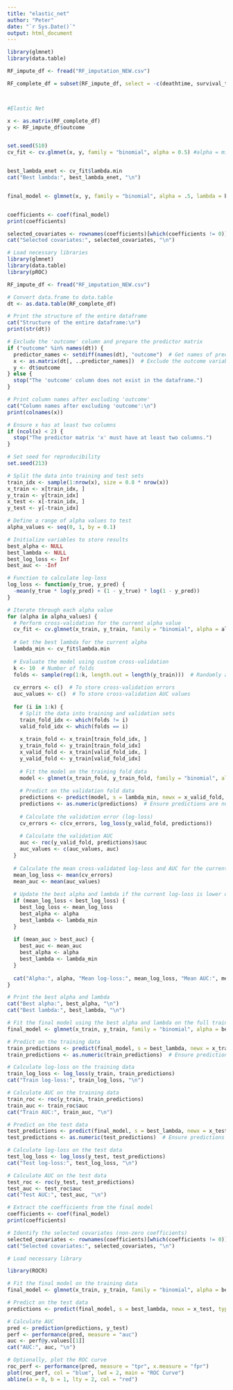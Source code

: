 ```yaml
---
title: "elastic_net"
author: "Peter"
date: "`r Sys.Date()`"
output: html_document
---
```


```r
library(glmnet)
library(data.table)
```



```r
RF_impute_df <- fread("RF_imputation_NEW.csv")

RF_complete_df = subset(RF_impute_df, select = -c(deathtime, survival_time, LOS, Unnamed_0, V1, admittime, ID, group, tLOS))



#Elastic Net

x <- as.matrix(RF_complete_df)  
y <- RF_impute_df$outcome


set.seed(510)  
cv_fit <- cv.glmnet(x, y, family = "binomial", alpha = 0.5) #alpha = mix between lasso and ridge, with higher values being more lasso.


best_lambda_enet <- cv_fit$lambda.min
cat("Best lambda:", best_lambda_enet, "\n")


final_model <- glmnet(x, y, family = "binomial", alpha = .5, lambda = best_lambda_enet)


coefficients <- coef(final_model)
print(coefficients)

selected_covariates <- rownames(coefficients)[which(coefficients != 0)]
cat("Selected covariates:", selected_covariates, "\n")

```





```r
# Load necessary libraries
library(glmnet)
library(data.table)
library(pROC)

RF_impute_df <- fread("RF_imputation_NEW.csv")

# Convert data.frame to data.table
dt <- as.data.table(RF_complete_df)

# Print the structure of the entire dataframe
cat("Structure of the entire dataframe:\n")
print(str(dt))

# Exclude the 'outcome' column and prepare the predictor matrix
if ("outcome" %in% names(dt)) {
  predictor_names <- setdiff(names(dt), "outcome")  # Get names of predictor columns
  x <- as.matrix(dt[, ..predictor_names])  # Exclude the outcome variable
  y <- dt$outcome
} else {
  stop("The 'outcome' column does not exist in the dataframe.")
}

# Print column names after excluding 'outcome'
cat("Column names after excluding 'outcome':\n")
print(colnames(x))

# Ensure x has at least two columns
if (ncol(x) < 2) {
  stop("The predictor matrix 'x' must have at least two columns.")
}

# Set seed for reproducibility
set.seed(213)

# Split the data into training and test sets
train_idx <- sample(1:nrow(x), size = 0.8 * nrow(x))
x_train <- x[train_idx, ]
y_train <- y[train_idx]
x_test <- x[-train_idx, ]
y_test <- y[-train_idx]

# Define a range of alpha values to test
alpha_values <- seq(0, 1, by = 0.1)

# Initialize variables to store results
best_alpha <- NULL
best_lambda <- NULL
best_log_loss <- Inf
best_auc <- -Inf

# Function to calculate log-loss
log_loss <- function(y_true, y_pred) {
  -mean(y_true * log(y_pred) + (1 - y_true) * log(1 - y_pred))
}

# Iterate through each alpha value
for (alpha in alpha_values) {
  # Perform cross-validation for the current alpha value
  cv_fit <- cv.glmnet(x_train, y_train, family = "binomial", alpha = alpha)
  
  # Get the best lambda for the current alpha
  lambda_min <- cv_fit$lambda.min
  
  # Evaluate the model using custom cross-validation
  k <- 10  # Number of folds
  folds <- sample(rep(1:k, length.out = length(y_train)))  # Randomly assign data to folds
  
  cv_errors <- c()  # To store cross-validation errors
  auc_values <- c()  # To store cross-validation AUC values
  
  for (i in 1:k) {
    # Split the data into training and validation sets
    train_fold_idx <- which(folds != i)
    valid_fold_idx <- which(folds == i)
    
    x_train_fold <- x_train[train_fold_idx, ]
    y_train_fold <- y_train[train_fold_idx]
    x_valid_fold <- x_train[valid_fold_idx, ]
    y_valid_fold <- y_train[valid_fold_idx]
    
    # Fit the model on the training fold data
    model <- glmnet(x_train_fold, y_train_fold, family = "binomial", alpha = alpha, lambda = lambda_min)
    
    # Predict on the validation fold data
    predictions <- predict(model, s = lambda_min, newx = x_valid_fold, type = "response")
    predictions <- as.numeric(predictions)  # Ensure predictions are numeric vector
    
    # Calculate the validation error (log-loss)
    cv_errors <- c(cv_errors, log_loss(y_valid_fold, predictions))
    
    # Calculate the validation AUC
    auc <- roc(y_valid_fold, predictions)$auc
    auc_values <- c(auc_values, auc)
  }
  
  # Calculate the mean cross-validated log-loss and AUC for the current alpha
  mean_log_loss <- mean(cv_errors)
  mean_auc <- mean(auc_values)
  
  # Update the best alpha and lambda if the current log-loss is lower or AUC is higher
  if (mean_log_loss < best_log_loss) {
    best_log_loss <- mean_log_loss
    best_alpha <- alpha
    best_lambda <- lambda_min
  }
  
  if (mean_auc > best_auc) {
    best_auc <- mean_auc
    best_alpha <- alpha
    best_lambda <- lambda_min
  }
  
  cat("Alpha:", alpha, "Mean log-loss:", mean_log_loss, "Mean AUC:", mean_auc, "\n")
}

# Print the best alpha and lambda
cat("Best alpha:", best_alpha, "\n")
cat("Best lambda:", best_lambda, "\n")

# Fit the final model using the best alpha and lambda on the full training data
final_model <- glmnet(x_train, y_train, family = "binomial", alpha = best_alpha, lambda = best_lambda)

# Predict on the training data
train_predictions <- predict(final_model, s = best_lambda, newx = x_train, type = "response")
train_predictions <- as.numeric(train_predictions)  # Ensure predictions are numeric vector

# Calculate log-loss on the training data
train_log_loss <- log_loss(y_train, train_predictions)
cat("Train log-loss:", train_log_loss, "\n")

# Calculate AUC on the training data
train_roc <- roc(y_train, train_predictions)
train_auc <- train_roc$auc
cat("Train AUC:", train_auc, "\n")

# Predict on the test data
test_predictions <- predict(final_model, s = best_lambda, newx = x_test, type = "response")
test_predictions <- as.numeric(test_predictions)  # Ensure predictions are numeric vector

# Calculate log-loss on the test data
test_log_loss <- log_loss(y_test, test_predictions)
cat("Test log-loss:", test_log_loss, "\n")

# Calculate AUC on the test data
test_roc <- roc(y_test, test_predictions)
test_auc <- test_roc$auc
cat("Test AUC:", test_auc, "\n")

# Extract the coefficients from the final model
coefficients <- coef(final_model)
print(coefficients)

# Identify the selected covariates (non-zero coefficients)
selected_covariates <- rownames(coefficients)[which(coefficients != 0)]
cat("Selected covariates:", selected_covariates, "\n")

```



```r
# Load necessary library

library(ROCR)

# Fit the final model on the training data
final_model <- glmnet(x_train, y_train, family = "binomial", alpha = best_alpha, lambda = best_lambda)

# Predict on the test data
predictions <- predict(final_model, s = best_lambda, newx = x_test, type = "response")

# Calculate AUC
pred <- prediction(predictions, y_test)
perf <- performance(pred, measure = "auc")
auc <- perf@y.values[[1]]
cat("AUC:", auc, "\n")

# Optionally, plot the ROC curve
roc_perf <- performance(pred, measure = "tpr", x.measure = "fpr")
plot(roc_perf, col = "blue", lwd = 2, main = "ROC Curve")
abline(a = 0, b = 1, lty = 2, col = "red")

```








